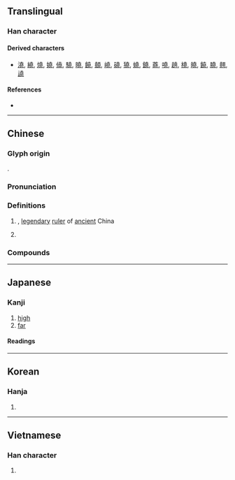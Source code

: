 {{also|尧}}
{{character info/new}}
==Translingual==
{{Han simplified forms|堯|尭|尧|ex=y}}

===Han character===
{{Han char|rn=32|rad=土|as=09|sn=12|four=40211|canj=GGGU|ids=⿱垚兀}}

====Derived characters====
* [[澆]], [[繞]], [[燒]], [[嬈]], [[僥]], [[驍]], [[曉]], [[饒]], [[顤]], [[嶢]], [[磽]], [[獟]], [[蟯]], [[鐃]], [[蕘]], [[嘵]], [[趬]], [[橈]], [[皢]], [[饒]], [[膮]], [[翹]], [[譊]]

====References====
* {{Han ref|kx=0234.010|dkj=05272|dj=0471.100|hdz=10459.140|uh=582F}}

----

==Chinese==
{{zh-forms|s=尧|alt=尭:calligraphic variant,𠒖,𡊪,𫝔,𡋰}}

===Glyph origin===
{{Han etym}}
{{Han compound|垚|兀|ls=ic}}.

===Pronunciation===
{{zh-pron
|m=yáo
|m-s=
|c=jiu4
|c-t=
|g=
|h=pfs=ngièu
|j=
|mb=
|md=ngièu
|mn=giâu
|mn-t=ngieu5
|w=
|x=
|mc=y
|oc=y
|cat=
}}

===Definitions===
{{zh-hanzi}}

# {{w|Emperor Yao}}, [[legendary]] [[ruler]] of [[ancient]] China
# {{surname|lang=zh}}

===Compounds===
{{zh-der|堯舜|堯天舜日}}

----

==Japanese==
{{ja-kanji forms|尭|堯}}

===Kanji===
{{ja-kanji|grade=|rs=土09|shin=尭}}

# [[high]]
# [[far]]

====Readings====
{{ja-readings
|on=ぎょう
|kun=たか-い
}}

----

==Korean==

===Hanja===
{{ko-hanja|hangeul=요|rv=yo|mr=yo}}

# {{defn|lang=ko|sort=土09}}

----

==Vietnamese==

===Han character===
{{vi-hantu|[[nghiêu]], [[nghẻo]], [[nghễu]], [[nhao]], [[nhiều]]|rs=土09}}

# {{defn|lang=vi|sort=土09}}
